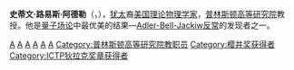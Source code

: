 {{NoteTA|G1=物理學}}
{{Infobox scientist
| name = 史蒂文·阿德勒<br />Stephen Adler
| birth_date = {{birth date and age|1939|11|30|df=y}} 
| birth_place = [[纽约|纽约市]]
| field = [[理论物理学家|理论物理学家]]
| known_for = [[Adler–Bardeen_theorem|Adler–Bardeen theorem]]
| awards = {{Plainlist|
* [[樱井奖|樱井奖]]
* [[国际理论物理中心|国际理论物理中心（ICTP）]][[狄拉克奖|狄拉克奖]]
}}
}}

'''史蒂文·路易斯·阿德勒'''（{{lang-en|'''Stephen Louis Adler'''}}，{{bd|1939年|11月30日|catIdx=A}}），[[犹太|犹太]]裔[[美国|美国]][[理论物理学家|理论物理学家]]，[[普林斯顿高等研究院|普林斯顿高等研究院]]教授。他是[[量子场论|量子场论]]中最优美的结果—[[反常|Adler-Bell-Jackiw反常]]的发现者之一。

{{量子场论}}
{{樱井奖获得者}}
{{ICTP狄拉克奖章获得者}}

{{Authority control}}
{{物理学家小作品}}
{{美国科学家小作品}}

[[Category:美国物理学家|A]]
[[Category:猶太科學家|A]]
[[Category:哈佛大學校友|A]]
[[Category:普林斯頓大學校友|A]]
[[Category:奥地利犹太裔美国人|A]]
[[Category:紐約市人|A]]
[[Category:普林斯顿高等研究院教职员|Category:普林斯顿高等研究院教职员]]
[[Category:樱井奖获得者|Category:樱井奖获得者]]
[[Category:ICTP狄拉克奖章获得者|Category:ICTP狄拉克奖章获得者]]